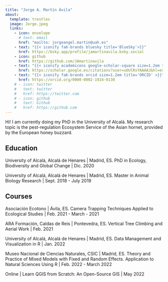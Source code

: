 ```yaml
---
title: "Jorge A. Martín Ávila"
about:
  template: trestles
  image: Jorge.jpeg
  links:
    - icon: envelope
      # text: email
      href: "mailto: jorgeangel.martin@uah.es"
    - text: "{{< iconify fa6-brands bluesky title='BlueSky'>}}"
      href: https://bsky.app/profile/jamartinavila.bsky.social
    - icon: github
      href: https://github.com/JAmartinavila
    - text: "{{< iconify academicons google-scholar-square size=1.2em title='Scholar'>}}"
      href: https://scholar.google.es/citations?user=uOUlRsYAAAAJ&hl=es
    - text: "{{< iconify fa6-brands orcid size=1.2em title='ORCID' >}}"
      href: https://orcid.org/0000-0002-1924-0130
    # - icon: twitter
    #   text: twitter
    #   href: https://twitter.com
    # - icon: github
    #   text: Github
    #   href: https://github.com
---
```


Hi! I am currently doing my PhD in the University of Alcalá. My research topic is the pest-regulation Ecosystem Service of the Asian hornet, provided by the European honey buzzard.

## Education

University of Alcalá, Alcalá de Henares \| Madrid, ES. PhD in Ecology, Biodiversity and Global Change \| Dic. 2020

University of Alcalá, Alcalá de Henares \| Madrid, ES. Master in Animal Biology Research \| Sept. 2018 - July 2019

## Courses

Asociación Ecotono \| Ávila, ES. Camera Trapping Techniques Applied to Ecological Studies \| Feb. 2021 - March - 2021

ARA Formación, Caldas de Reis \| Pontevedra, ES. Vertical Tree Climbing and Aerial Work \| Feb. 2021

University of Alcalá, Alcalá de Henares \| Madrid, ES. Data Management and Visualization in R \| Jan. 2022

Museo Nacional de Ciencias Naturales, CSIC \| Madrid, ES. Theory and Practice of Mixed Models with Fixed and Random Effects. Application to Natural Sciences Using R \| Feb. 2022 - March 2022

Online \| Learn QGIS from Scratch: An Open-Source GIS \| May 2022
